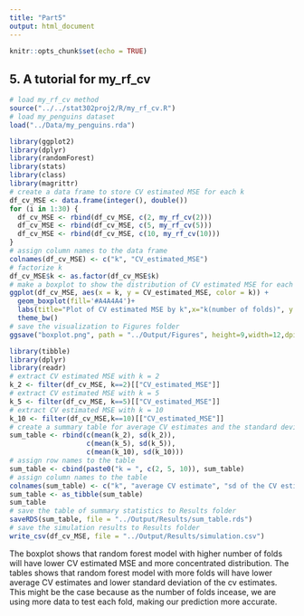 ```yaml
---
title: "Part5"
output: html_document
---
```


```r
knitr::opts_chunk$set(echo = TRUE)
```

## 5. A tutorial for my_rf_cv

```r
# load my_rf_cv method
source("../../stat302proj2/R/my_rf_cv.R")
# load my_penguins dataset
load("../Data/my_penguins.rda")
```

```r
library(ggplot2)
library(dplyr)
library(randomForest)
library(stats)
library(class)
library(magrittr)
# create a data frame to store CV estimated MSE for each k
df_cv_MSE <- data.frame(integer(), double())
for (i in 1:30) {
  df_cv_MSE <- rbind(df_cv_MSE, c(2, my_rf_cv(2))) 
  df_cv_MSE <- rbind(df_cv_MSE, c(5, my_rf_cv(5)))
  df_cv_MSE <- rbind(df_cv_MSE, c(10, my_rf_cv(10)))
}
# assign column names to the data frame
colnames(df_cv_MSE) <- c("k", "CV_estimated_MSE")
# factorize k
df_cv_MSE$k <- as.factor(df_cv_MSE$k)
# make a boxplot to show the distribution of CV estimated MSE for each k
ggplot(df_cv_MSE, aes(x = k, y = CV_estimated_MSE, color = k)) +
  geom_boxplot(fill='#A4A4A4')+
  labs(title="Plot of CV estimated MSE by k",x="k(number of folds)", y = "CV estimated MSE") +
  theme_bw()
# save the visualization to Figures folder
ggsave("boxplot.png", path = "../Output/Figures", height=9,width=12,dpi=72)
```


```r
library(tibble)
library(dplyr)
library(readr)
# extract CV estimated MSE with k = 2
k_2 <- filter(df_cv_MSE, k==2)[["CV_estimated_MSE"]]
# extract CV estimated MSE with k = 5
k_5 <- filter(df_cv_MSE, k==5)[["CV_estimated_MSE"]]
# extract CV estimated MSE with k = 10
k_10 <- filter(df_cv_MSE,k==10)[["CV_estimated_MSE"]]
# create a summary table for average CV estimates and the standard deviation of CV estimates 
sum_table <- rbind(c(mean(k_2), sd(k_2)),
                   c(mean(k_5), sd(k_5)),
                   c(mean(k_10), sd(k_10)))
# assign row names to the table
sum_table <- cbind(paste0("k = ", c(2, 5, 10)), sum_table)
# assign column names to the table
colnames(sum_table) <- c("k", "average CV estimate", "sd of the CV estimates")
sum_table <- as_tibble(sum_table)
sum_table
# save the table of summary statistics to Results folder
saveRDS(sum_table, file = "../Output/Results/sum_table.rds")
# save the simulation results to Results folder
write_csv(df_cv_MSE, file = "../Output/Results/simulation.csv")
```

The boxplot shows that random forest model with higher number of folds will have lower CV estimated MSE and more concentrated distribution. The tables shows that random forest model with more folds will have lower average CV estimates and lower standard deviation of the cv estimates. This might be the case because as the number of folds incease, we are using more data to test each fold, making our prediction more accurate.
